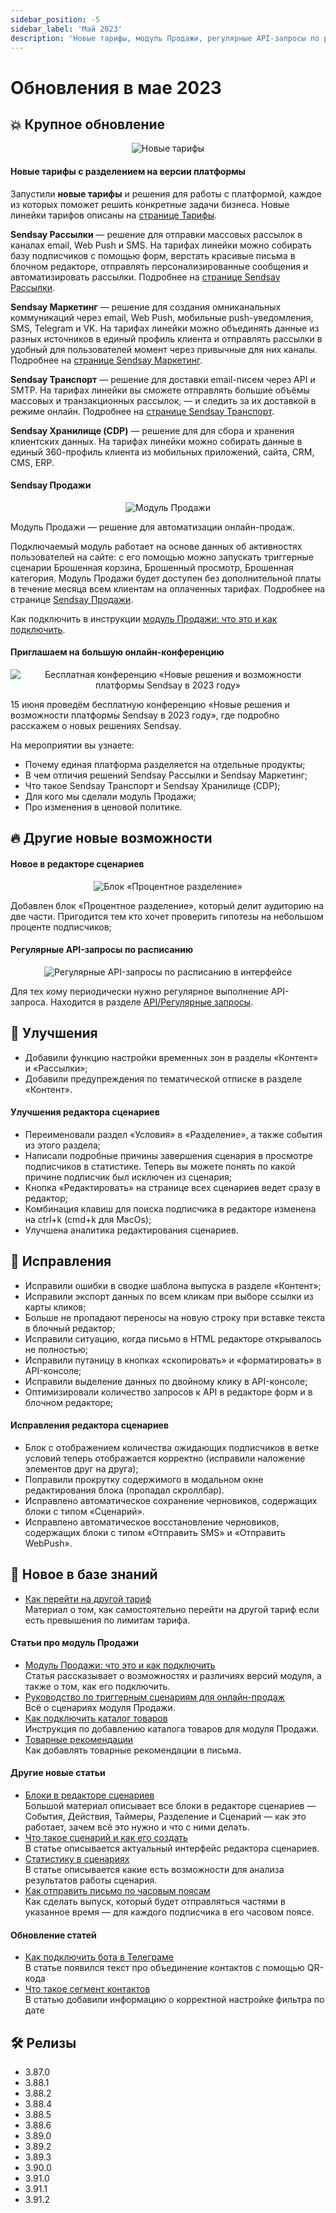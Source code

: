 ```yaml
---
sidebar_position: -5
sidebar_label: 'Май 2023'
description: 'Новые тарифы, модуль Продажи, регулярные API-запросы по расписанию, обновления в редакторе сценариев, другие улучшения и исправления'
---
```



# Обновления в мае 2023

## 💥 Крупное обновление

<p align="center">
  <img src={newPlans} alt="Новые тарифы" />
</p>

#### **Новые тарифы с разделением на версии платформы**

Запустили **новые тарифы** и решения для работы с платформой, каждое из которых поможет решить конкретные задачи бизнеса. Новые линейки тарифов описаны на [странице Тарифы](https://sendsay.ru/rates).

**Sendsay Рассылки** — решение для отправки массовых рассылок в каналах email, Web Push и SMS. На тарифах линейки можно собирать базу подписчиков с помощью форм, верстать красивые письма в блочном редакторе, отправлять персонализированные сообщения и автоматизировать рассылки. Подробнее на [странице Sendsay Рассылки](https://sendsay.ru/solutions/mailings).

**Sendsay Маркетинг** — решение для создания омниканальных коммуникаций через email, Web Push, мобильные push-уведомления, SMS, Telegram и VK. На тарифах линейки можно объединять данные из разных источников в единый профиль клиента и отправлять рассылки в удобный для пользователей момент через привычные для них каналы. Подробнее на [странице Sendsay Маркетинг](https://sendsay.ru/solutions/marketing).

**Sendsay Транспорт** — решение для доставки email-писем через API и SMTP. На тарифах линейки вы сможете отправлять большие объёмы массовых и транзакционных рассылок, — и следить за их доставкой в режиме онлайн. Подробнее на [странице Sendsay Транспорт](https://sendsay.ru/solutions/sendsay-transport).

**Sendsay Хранилище (CDP)** — решение для для сбора и хранения клиентских данных. На тарифах линейки можно собирать данные в единый 360-профиль клиента из мобильных приложений, сайта, CRM, CMS, ERP.

#### **Sendsay Продажи**

<p align="center">
  <img src={ecom} alt="Модуль Продажи" />
</p>

Модуль Продажи — решение для автоматизации онлайн-продаж.

Подключаемый модуль работает на основе данных об активностях пользователей на сайте: с его помощью можно запускать триггерные сценарии Брошенная корзина, Брошенный просмотр, Брошенная категория. Модуль Продажи будет доступен без дополнительной платы в течение месяца всем клиентам на оплаченных тарифах. Подробнее на странице [Sendsay Продажи](https://sendsay.ru/solutions/sales).

Как подключить в инструкции [модуль Продажи: что это и как подключить](https://docs.sendsay.ru/ecom/how-to-connect-ecom/).

#### Приглашаем на большую онлайн-конференцию

<p align="center">
  <img
    src={conf}
    alt="Бесплатная конференцию «Новые решения и возможности платформы Sendsay в 2023 году»"
  />
</p>

15 июня проведём бесплатную конференцию «Новые решения и возможности платформы Sendsay в 2023 году», где подробно расскажем о новых решениях Sendsay.

На мероприятии вы узнаете:

- Почему единая платформа разделяется на отдельные продукты;
- В чем отличия решений Sendsay Рассылки и Sendsay Маркетинг;
- Что такое Sendsay Транспорт и Sendsay Хранилище (CDP);
- Для кого мы сделали модуль Продажи;
- Про изменения в ценовой политике.

## 🔥 Другие новые возможности

#### Новое в редакторе сценариев

<p align="center">
  <img src={percentDivide} alt="Блок «Процентное разделение»" />
</p>

Добавлен блок «Процентное разделение», который делит аудиторию на две части. Пригодится тем кто хочет проверить гипотезы на небольшом проценте подписчиков;

#### Регулярные API-запросы по расписанию

<p align="center">
  <img src={apiCrons} alt="Регулярные API-запросы по расписанию в интерфейсе" />
</p>

Для тех кому периодически нужно регулярное выполнение API-запроса.
Находится в разделе [API/Регулярные запросы](https://app.sendsay.ru/api/regular-requests).

## 🚀 Улучшения

- Добавили функцию настройки временных зон в разделы «Контент» и «Рассылки»;
- Добавили предупреждения по тематической отписке в разделе «Контент».

#### Улучшения редактора сценариев

- Переименовали раздел «Условия» в «Разделение», а также события из этого раздела;
- Написали подробные причины завершения сценария в просмотре подписчиков в статистике. Теперь вы можете понять по какой причине подписчик был исключен из сценария;
- Кнопка «Редактировать» на странице всех сценариев ведет сразу в редактор;
- Комбинация клавиш для поиска подписчика в редакторе изменена на ctrl+k (cmd+k для MacOs);
- Улучшена аналитика редактирования сценариев.

## 🐛 Исправления

- Исправили ошибки в сводке шаблона выпуска в разделе «Контент»;
- Исправили экспорт данных по всем кликам при выборе ссылки из карты кликов;
- Больше не пропадают переносы на новую строку при вставке текста в блочный редактор;
- Исправили ситуацию, когда письмо в HTML редакторе открывалось не полностью;
- Исправили путаницу в кнопках «скопировать» и «форматировать» в API-консоле;
- Исправили выделение данных по двойному клику в API-консоле;
- Оптимизировали количество запросов к API в редакторе форм и в блочном редакторе;

#### Исправления редактора сценариев

- Блок с отображением количества ожидающих подписчиков в ветке условий теперь отображается корректно (исправили наложение элементов друг на друга);
- Поправили прокрутку содержимого в модальном окне редактирования блока (пропадал скроллбар).
- Исправлено автоматическое сохранение черновиков, содержащих блоки с типом «Сценарий».
- Исправлено автоматическое восстановление черновиков, содержащих блоки с типом «Отправить SMS» и «Отправить WebPush».

## 📖 Новое в базе знаний

- [Как перейти на другой тариф](https://docs.sendsay.ru/faq/change-billing-plan) <br/>
  Материал о том, как самостоятельно перейти на другой тариф если есть превышения по лимитам тарифа.

#### Статьи про модуль Продажи

- [Модуль Продажи: что это и как подключить](https://docs.sendsay.ru/ecom/how-to-connect-ecom)<br/>
  Cтатья рассказывает о возможностях и различиях версий модуля, а также о том, как его подключить.
- [Руководство по триггерным сценариям для онлайн-продаж](https://docs.sendsay.ru/ecom/ecom-triggers)<br/>
  Всё о сценариях модуля Продажи.
- [Как подключить каталог товаров](https://docs.sendsay.ru/ecom/product-catalog)<br/>
  Инструкция по добавлению каталога товаров для модуля Продажи.
- [Товарные рекомендации](https://docs.sendsay.ru/ecom/product-recommendations)<br/>
  Как добавлять товарные рекомендации в письма.

#### Другие новые статьи

- [Блоки в редакторе сценариев](https://docs.sendsay.ru/automations/automation-with-workflows/workflow-blocks)<br/>
  Большой материал описывает все блоки в редакторе сценариев — События, Действия, Таймеры, Разделение и Сценарий — как это работает, зачем всё это нужно и что с ними делать.
- [Что такое сценарий и как его создать](https://docs.sendsay.ru/automations/automation-with-workflows/workflow-creation)<br/>
  В статье описывается актуальный интерфейс редактора сценариев.
- [Статистику в сценариях](https://docs.sendsay.ru/automations/automation-with-workflows/statistics)<br/>
  В статье описывается какие есть возможности для анализа результатов работы сценария.
- [Как отправить письмо по часовым поясам](https://docs.sendsay.ru/email-campaigns/create-your-campaign/send-by-time-zone)<br/>
  Как сделать выпуск, который будет отправляться частями в указанное время — для каждого подписчика в его часовом поясе.

#### Обновление статей

- [Как подключить бота в Телеграме](https://docs.sendsay.ru/other-channels/telegram/how-to-connect-a-bot#как-объединить-вкарточке-подписчика-email-иконтакт-втелеграме)<br/>
  В статье появился текст про объединение контактов с помощью QR-кода
- [Что такое сегмент контактов](https://docs.sendsay.ru/subscribers/lists-and-segments/what-is-segment#как-настроить-сегмент)<br/>
  В статью добавили информацию о корректной настройке фильтра по дате

## 🛠️ Релизы

- 3.87.0
- 3.88.1
- 3.88.2
- 3.88.4
- 3.88.5
- 3.88.6
- 3.89.0
- 3.89.2
- 3.89.3
- 3.90.0
- 3.91.0
- 3.91.1
- 3.91.2
